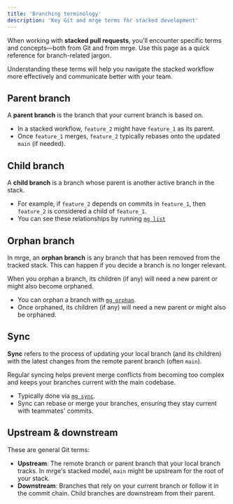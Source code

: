 ```yaml
---
title: 'Branching terminology'
description: 'Key Git and mrge terms for stacked development'
---
```


When working with **stacked pull requests**, you'll encounter specific terms and concepts—both from Git and from mrge. Use this page as a quick reference for branch-related jargon.

<Info>
  Understanding these terms will help you navigate the stacked workflow more
  effectively and communicate better with your team.
</Info>

## Parent branch

A **parent branch** is the branch that your current branch is based on.

- In a stacked workflow, `feature_2` might have `feature_1` as its parent.
- Once `feature_1` merges, `feature_2` typically rebases onto the updated `main` (if needed).

## Child branch

A **child branch** is a branch whose parent is another active branch in the stack.

- For example, if `feature_2` depends on commits in `feature_1`, then `feature_2` is considered a child of `feature_1`.
- You can see these relationships by running [`mg list`](/reference/mg-list)

## Orphan branch

In mrge, an **orphan branch** is any branch that has been removed from the tracked stack. This can happen if you decide a branch is no longer relevant.

<Warning>
  When you orphan a branch, its children (if any) will need a new parent or
  might also become orphaned.
</Warning>

- You can orphan a branch with [`mg orphan`](/reference/mg-orphan).
- Once orphaned, its children (if any) will need a new parent or might also be orphaned.

## Sync

**Sync** refers to the process of updating your local branch (and its children) with the latest changes from the remote parent branch (often `main`).

<Tip>
  Regular syncing helps prevent merge conflicts from becoming too complex and
  keeps your branches current with the main codebase.
</Tip>

- Typically done via [`mg sync`](/reference/mg-sync).
- Sync can rebase or merge your branches, ensuring they stay current with teammates' commits.

## Upstream & downstream

These are general Git terms:

- **Upstream**: The remote branch or parent branch that your local branch tracks. In mrge's stacked model, `main` might be upstream for the root of your stack.
- **Downstream**: Branches that rely on your current branch or follow it in the commit chain. Child branches are downstream from their parent.
